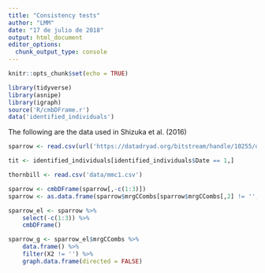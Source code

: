 ```yaml
---
title: "Consistency tests"
author: "LMM"
date: "17 de julio de 2018"
output: html_document
editor_options: 
  chunk_output_type: console
---
```


```r
knitr::opts_chunk$set(echo = TRUE)
```

```r
library(tidyverse)
library(asnipe)
library(igraph)
source('R/cmbDFrame.r')
data('identified_individuals')
```

The following are the data used in Shizuka et al. (2016)

```r
sparrow <- read.csv(url('https://datadryad.org/bitstream/handle/10255/dryad.63926/Flock_Season3_Dryad.csv'), na.strings = c('NA', ' ', ''))

tit <- identified_individuals[identified_individuals$Date == 1,]

thornbill <- read.csv('data/mmc1.csv')
```

```r
sparrow <- cmbDFrame(sparrow[,-c(1:3)])
sparrow <- as.data.frame(sparrow$mrgCCombs[sparrow$mrgCCombs[,2] != '',])
```

```r
sparrow_el <- sparrow %>% 
    select(-c(1:3)) %>%
    cmbDFrame()

sparrow_g <- sparrow_el$mrgCCombs %>% 
    data.frame() %>% 
    filter(X2 != '') %>% 
    graph.data.frame(directed = FALSE)
```

